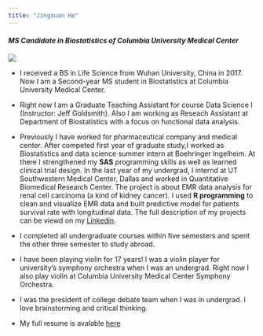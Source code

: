 ```yaml
---
title: "Jingxuan He"
---
```


#### *MS Candidate in Biostatistics of Columbia University Medical Center*

<img src="images/foto2.jpg" style="width:85%, height:60%">

- I received a BS in Life Science from Wuhan University, China in 2017. Now I am a Second-year MS student in Biostatistics at Columbia University Medical Center.

- Right now I am a Graduate Teaching Assistant for course Data Science I (Instructor: Jeff Goldsmith). Also I am working as Reseach Assistant at Department of Biostatistics with a focus on functional data analysis.

- Previously I have worked for pharmaceutical company and medical center. After competed first year of graduate study,I worked as Biostatistics and data science summer intern at Boehringer Ingelheim. At there I strengthened my **SAS** programming skills as well as learned clinical trial design. In the last year of my undergrad, I internd at UT Southwestern Medical Center, Dallas and worked in Quantitative Biomedical Research Center. The project is about EMR data analysis for renal cell carcinoma (a kind of kidney cancer). I used **R programming** to clean and visualize EMR data and built predictive model for patients survival rate with longitudinal data. The full description of my projects can be viewd on my [Linkedin](https://www.linkedin.com/in/jingxuanh/).

- I completed all undergraduate courses within five semesters and spent the other three semester to study abroad.

- I have been playing violin for 17 years! I was a violin player for university's symphony orchestra when I was an undergrad. Right now I also play violin at Columbia University Medical Center Symphony Orchestra.

- I was the president of college debate team when I was in undergrad. I love brainstorming and critical thinking.

- My full resume is avalable [here](https://jingxuanh.github.io/about.html)